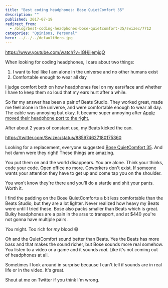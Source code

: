 ```yaml
---
title: "Best coding headphones: Bose QuietComfort 35"
description: ""
published: 2017-07-19
redirect_from:
  - /blog/best-coding-headphones-bose-quietcomfort-35/swizec/7712
categories: "Opinions, Personal"
hero: ../../../defaultHero.jpg
---
```


https://www.youtube.com/watch?v=IGHjijemjgQ

When looking for coding headphones, I care about two things:

1.  I want to feel like I am alone in the universe and no other humans exist
2.  Comfortable enough to wear all day

I judge comfort both on how headphones feel on my ears/face and whether I have to keep them so loud that my ears hurt after a while.

So far my answer has been a pair of Beats Studio. They worked great, made me feel alone in the universe, and were comfortable enough to wear all day. The cable was annoying but okay. It became super annoying after [Apple moved their headphone port to the right.](https://swizec.com/blog/first-day-with-a-new-2017-macbook-pro/)

After about 2 years of constant use, my Beats kicked the can.

https://twitter.com/Swizec/status/885974627180175360

Looking for a replacement, everyone suggested [Bose QuietComfort 35](https://www.amazon.com/gp/product/B01E3SNO1G/ref=as_li_tl?ie=UTF8&camp=1789&creative=9325&creativeASIN=B01E3SNO1G&linkCode=as2&tag=ageewitahat-20&linkId=e2da7ce562847b54253ae445a5afa79b). And hot damn were they right! These things are amazing.

You put them on and the world disappears. You are alone. Think your thinks, code your code. Open office no more. Coworkers don't exist. If someone wants your attention they have to get up and come tap you on the shoulder.

You won't know they're there and you'll do a startle and shit your pants. Worth it.

I find the padding on the Bose QuietComforts a bit less comfortable than the Beats Studio, but they are a lot lighter. Never realized how heavy my Beats were until I tried these. Bose also packs smaller than Beats which is great. Bulky headphones are a pain in the arse to transport, and at $440 you're not gonna have multiple pairs.

_You_ might. Too rich for _my_ blood 😅

Oh and the QuietComfort sound better than Beats. Yes the Beats has more bass and that makes the sound richer, but Bose sounds more real somehow. You listen to a video or a game and it sounds _real_. Like it's not coming out of headphones at all.

Sometimes I look around in surprise because I can't tell if sounds are in real life or in the video. It's great.

Shout at me on Twitter if you think I'm wrong.
